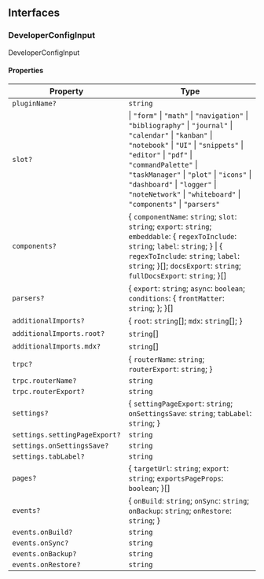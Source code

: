 ## Interfaces

### DeveloperConfigInput

DeveloperConfigInput

#### Properties

| Property                      | Type                                                                                                                                                                                                                                                                                                                                                 |
| ----------------------------- | ---------------------------------------------------------------------------------------------------------------------------------------------------------------------------------------------------------------------------------------------------------------------------------------------------------------------------------------------------- |
| `pluginName?`                 | `string`                                                                                                                                                                                                                                                                                                                                             |
| `slot?`                       | \| `"form"` \| `"math"` \| `"navigation"` \| `"bibliography"` \| `"journal"` \| `"calendar"` \| `"kanban"` \| `"notebook"` \| `"UI"` \| `"snippets"` \| `"editor"` \| `"pdf"` \| `"commandPalette"` \| `"taskManager"` \| `"plot"` \| `"icons"` \| `"dashboard"` \| `"logger"` \| `"noteNetwork"` \| `"whiteboard"` \| `"components"` \| `"parsers"` |
| `components?`                 | \{ `componentName`: `string`; `slot`: `string`; `export`: `string`; `embeddable`: \{ `regexToInclude`: `string`; `label`: `string`; } \| \{ `regexToInclude`: `string`; `label`: `string`; }\[]; `docsExport`: `string`; `fullDocsExport`: `string`; }\[]                                                                                            |
| `parsers?`                    | \{ `export`: `string`; `async`: `boolean`; `conditions`: \{ `frontMatter`: `string`; }; }\[]                                                                                                                                                                                                                                                         |
| `additionalImports?`          | \{ `root`: `string`\[]; `mdx`: `string`\[]; }                                                                                                                                                                                                                                                                                                        |
| `additionalImports.root?`     | `string`\[]                                                                                                                                                                                                                                                                                                                                          |
| `additionalImports.mdx?`      | `string`\[]                                                                                                                                                                                                                                                                                                                                          |
| `trpc?`                       | \{ `routerName`: `string`; `routerExport`: `string`; }                                                                                                                                                                                                                                                                                               |
| `trpc.routerName?`            | `string`                                                                                                                                                                                                                                                                                                                                             |
| `trpc.routerExport?`          | `string`                                                                                                                                                                                                                                                                                                                                             |
| `settings?`                   | \{ `settingPageExport`: `string`; `onSettingsSave`: `string`; `tabLabel`: `string`; }                                                                                                                                                                                                                                                                |
| `settings.settingPageExport?` | `string`                                                                                                                                                                                                                                                                                                                                             |
| `settings.onSettingsSave?`    | `string`                                                                                                                                                                                                                                                                                                                                             |
| `settings.tabLabel?`          | `string`                                                                                                                                                                                                                                                                                                                                             |
| `pages?`                      | \{ `targetUrl`: `string`; `export`: `string`; `exportsPageProps`: `boolean`; }\[]                                                                                                                                                                                                                                                                    |
| `events?`                     | \{ `onBuild`: `string`; `onSync`: `string`; `onBackup`: `string`; `onRestore`: `string`; }                                                                                                                                                                                                                                                           |
| `events.onBuild?`             | `string`                                                                                                                                                                                                                                                                                                                                             |
| `events.onSync?`              | `string`                                                                                                                                                                                                                                                                                                                                             |
| `events.onBackup?`            | `string`                                                                                                                                                                                                                                                                                                                                             |
| `events.onRestore?`           | `string`                                                                                                                                                                                                                                                                                                                                             |
